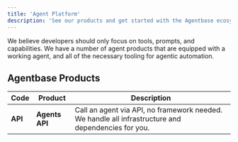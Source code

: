 ```yaml
---
title: 'Agent Platform'
description: 'See our products and get started with the Agentbase ecosystem.'
---
```


We believe developers should only focus on tools, prompts, and capabilities. We have a number of agent products that are equipped with a working agent, and all of the necessary tooling for agentic automation.

## Agentbase Products

| Code | Product | Description |
|------|---------|-------------|
| **API** | **Agents API** | Call an agent via API, no framework needed. We handle all infrastructure and dependencies for you. |
